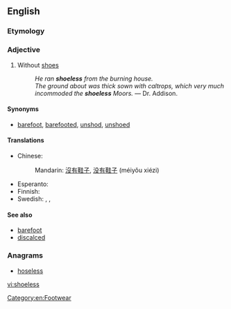 ==English==

===Etymology===
{{suffix|shoe|less}}

===Adjective===
{{en-adj|-}}

# Without [[shoes]]
#: ''He ran '''shoeless''' from the burning house.''
#: ''The ground about was thick sown with caltrops, which very much incommoded the '''shoeless''' Moors.'' &mdash; Dr. Addison.

====Synonyms====
*[[barefoot]], [[barefooted]], [[unshod]], [[unshoed]]

====Translations====
{{trans-top|without shoes}}
* Chinese:
*: Mandarin: [[沒有]][[鞋子]], [[没有]][[鞋子]] (méiyǒu xiézi)
{{trans-mid}}
* Esperanto: {{t|eo|senŝua}}
* Finnish: {{t|fi|kengätön}}
* Swedish: {{t|sv|skolös}}, {{t|sv|oskodd}}, {{t+|sv|barfota}}
{{trans-bottom}}

====See also====
* [[barefoot]]
* [[discalced]]

===Anagrams===
* [[hoseless#English|hoseless]]

[[Category:en:Footwear]]

[[vi:shoeless]]